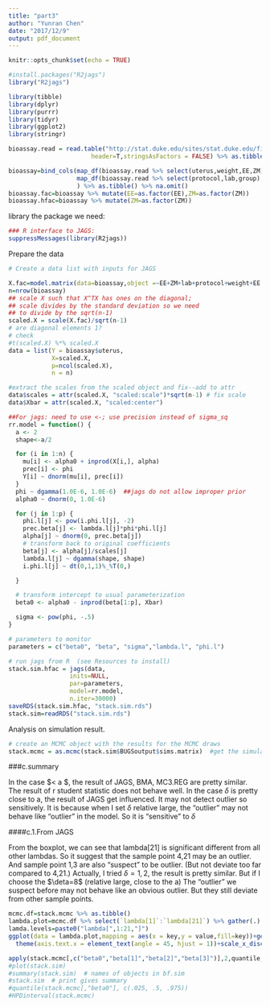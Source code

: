 ```yaml
---
title: "part3"
author: "Yunran Chen"
date: "2017/12/9"
output: pdf_document
---
```


```r
knitr::opts_chunk$set(echo = TRUE)
```

```r
#install.packages("R2jags")
library("R2jags")
```


```r
library(tibble)
library(dplyr)
library(purrr)
library(tidyr)
library(ggplot2)
library(stringr)

bioassay.read = read.table("http://stat.duke.edu/sites/stat.duke.edu/files/bioassay.txt",
                       header=T,stringsAsFactors = FALSE) %>% as.tibble()

bioassay=bind_cols(map_df(bioassay.read %>% select(uterus,weight,EE,ZM),~.x %>% as.numeric(.)),
                   map_df(bioassay.read %>% select(protocol,lab,group),~.x %>% as.factor(.))
                   ) %>% as.tibble() %>% na.omit()
bioassay.fac=bioassay %>% mutate(EE=as.factor(EE),ZM=as.factor(ZM))
bioassay.hfac=bioassay %>% mutate(ZM=as.factor(ZM))
```


library the package we need:

```r
### R interface to JAGS:
suppressMessages(library(R2jags))

```

Prepare the data

```r

# Create a data list with inputs for JAGS

X.fac=model.matrix(data=bioassay,object =~EE+ZM+lab+protocol+weight+EE:protocol+ZM:protocol+EE:lab+ZM:lab)[,-1]
n=nrow(bioassay)
## scale X such that X^TX has ones on the diagonal;
## scale divides by the standard deviation so we need
## to divide by the sqrt(n-1)
scaled.X = scale(X.fac)/sqrt(n-1)
# are diagonal elements 1?
# check
#t(scaled.X) %*% scaled.X
data = list(Y = bioassay$uterus, 
            X=scaled.X, 
            p=ncol(scaled.X),
            n = n)

#extract the scales from the scaled object and fix--add to attr
data$scales = attr(scaled.X, "scaled:scale")*sqrt(n-1) # fix scale
data$Xbar = attr(scaled.X, "scaled:center")

```



```r
##For jags: need to use <-; use precision instead of sigma_sq
rr.model = function() {
  a <- 2
  shape<-a/2

  for (i in 1:n) {
    mu[i] <- alpha0 + inprod(X[i,], alpha)
    prec[i] <- phi
    Y[i] ~ dnorm(mu[i], prec[i])
  }
  phi ~ dgamma(1.0E-6, 1.0E-6)  ##jags do not allow improper prior
  alpha0 ~ dnorm(0, 1.0E-6) 

  for (j in 1:p) {
    phi.l[j] <- pow(i.phi.l[j], -2)    
    prec.beta[j] <- lambda.l[j]*phi*phi.l[j]
    alpha[j] ~ dnorm(0, prec.beta[j])
    # transform back to original coefficients
    beta[j] <- alpha[j]/scales[j]
    lambda.l[j] ~ dgamma(shape, shape)
    i.phi.l[j] ~ dt(0,1,1)%_%T(0,)

  }

  # transform intercept to usual parameterization 
  beta0 <- alpha0 - inprod(beta[1:p], Xbar)

  sigma <- pow(phi, -.5)
}

# parameters to monitor
parameters = c("beta0", "beta", "sigma","lambda.l", "phi.l")

# run jags from R  (see Resources to install)
stack.sim.hfac = jags(data, 
                 inits=NULL, 
                 par=parameters,
                 model=rr.model, 
                 n.iter=30000)
saveRDS(stack.sim.hfac, "stack.sim.rds")
stack.sim=readRDS("stack.sim.rds")
```

Analysis on simulation result.


```r
# create an MCMC object with the results for the MCMC draws
stack.mcmc = as.mcmc(stack.sim$BUGSoutput$sims.matrix)  #get the simulation points

```

###c.summary

In the case $\delta < a $, the result of JAGS, BMA, MC3.REG are pretty similar. The result of r student statistic does not behave well. In the case $\delta$ is pretty close to a, the result of JAGS get influenced. It may not detect outlier so sensitively. It is because when I set $\delta$ relative large, the "outlier" may not behave like "outlier" in the model. So it is "sensitive" to $\delta$


####c.1.From JAGS

From the boxplot, we can see that lambda[21] is significant different from all other lambdas. So it suggest that the sample point 4,21 may be an outlier. And sample point 1,3 are also "suspect" to be outlier. (But not deviate too far compared to 4,21.) Actually, I tried $\delta=1,2$, the result is pretty similar. But if I choose the $\deta=8$ (relative large, close to the a) The "outlier" we suspect before may not behave like an obvious outlier. But they still deviate from other sample points. 

```r
mcmc.df=stack.mcmc %>% as.tibble()
lambda.plot=mcmc.df %>% select(`lambda[1]`:`lambda[21]`) %>% gather(.)
lamda.levels=paste0("lambda[",1:21,"]") 
ggplot(data = lambda.plot,mapping = aes(x = key,y = value,fill=key))+geom_boxplot()+
  theme(axis.text.x = element_text(angle = 45, hjust = 1))+scale_x_discrete(limits=lamda.levels)+ guides(fill=FALSE)

apply(stack.mcmc[,c("beta0","beta[1]","beta[2]","beta[3]")],2,quantile,c(.025, .975))
#plot(stack.sim)
#summary(stack.sim)  # names of objects in bf.sim
#stack.sim  # print gives summary
#quantile(stack.mcmc[,"beta0"], c(.025, .5, .975))
#HPDinterval(stack.mcmc)
```

